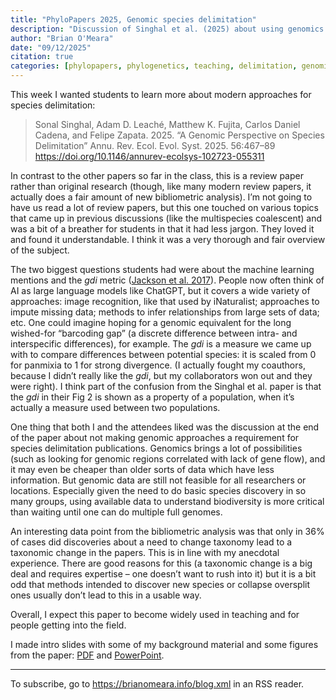 ```yaml
---
title: "PhyloPapers 2025, Genomic species delimitation"
description: "Discussion of Singhal et al. (2025) about using genomics for species delimitation"
author: "Brian O'Meara"
date: "09/12/2025"
citation: true
categories: [phylopapers, phylogenetics, teaching, delimitation, genomics] 
---
```


This week I wanted students to learn more about modern approaches for species delimitation:

>Sonal Singhal, Adam D. Leaché, Matthew K. Fujita, Carlos Daniel Cadena, and Felipe Zapata. 2025. “A Genomic Perspective on Species Delimitation” Annu. Rev. Ecol. Evol. Syst. 2025. 56:467–89 <https://doi.org/10.1146/annurev-ecolsys-102723-055311>

In contrast to the other papers so far in the class, this is a review paper rather than original research (though, like many modern review papers, it actually does a fair amount of new bibliometric analysis). I'm not going to have us read a lot of review papers, but this one touched on various topics that came up in previous discussions (like the multispecies coalescent) and was a bit of a breather for students in that it had less jargon. They loved it and found it understandable. I think it was a very thorough and fair overview of the subject.

The two biggest questions students had were about the machine learning mentions and the *gdi* metric ([Jackson et al. 2017](https://pubmed.ncbi.nlm.nih.gov/28003535/)). People now often think of AI as large language models like ChatGPT, but it covers a wide variety of approaches: image recognition, like that used by iNaturalist; approaches to impute missing data; methods to infer relationships from large sets of data; etc. One could imagine hoping for a genomic equivalent for the long wished-for "barcoding gap" (a discrete difference between intra- and interspecific differences), for example. The *gdi* is a measure we came up with to compare differences between potential species: it is scaled from 0 for panmixia to 1 for strong divergence. (I actually fought my coauthors, because I didn't really like the *gdi*, but my collaborators won out and they were right). I think part of the confusion from the Singhal et al. paper is that the *gdi* in their Fig 2 is shown as a property of a population, when it's actually a measure used between two populations.

One thing that both I and the attendees liked was the discussion at the end of the paper about not making genomic approaches a requirement for species delimitation publications. Genomics brings a lot of possibilities (such as looking for genomic regions correlated with lack of gene flow), and it may even be cheaper than older sorts of data which have less information. But genomic data are still not feasible for all researchers or locations. Especially given the need to do basic species discovery in so many groups, using available data to understand biodiversity is more critical than waiting until one can do multiple full genomes.

An interesting data point from the bibliometric analysis was that only in 36% of cases did discoveries about a need to change taxonomy lead to a taxonomic change in the papers. This is in line with my anecdotal experience. There are good reasons for this (a taxonomic change is a big deal and requires expertise -- one doesn't want to rush into it) but it is a bit odd that methods intended to discover new species or collapse oversplit ones usually don't lead to this in a usable way.

Overall, I expect this paper to become widely used in teaching and for people getting into the field.

I made intro slides with some of my background material and some figures from the paper: [PDF](SinghalEtAl2025_GenomicSpeciesDelimitation.pdf) and [PowerPoint](SinghalEtAl2025_GenomicSpeciesDelimitation.pptx).



___

To subscribe, go to <https://brianomeara.info/blog.xml> in an RSS reader.